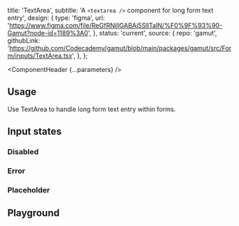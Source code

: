 


  title: 'TextArea',
  subtitle: 'A `<textarea />` component for long form text entry',
  design: {
    type: 'figma',
    url: 'https://www.figma.com/file/ReGfRNillGABAj5SlITalN/%F0%9F%93%90-Gamut?node-id=1189%3A0',
  },
  status: 'current',
  source: {
    repo: 'gamut',
    githubLink:
      'https://github.com/Codecademy/gamut/blob/main/packages/gamut/src/Form/inputs/TextArea.tsx',
  },
};

<Meta of={TextAreaStories} />

<ComponentHeader {...parameters} />

## Usage

Use TextArea to handle long form text entry within forms.

## Input states

### Disabled

<Canvas of={TextAreaStories.Disabled} />

### Error

<Canvas of={TextAreaStories.Error} />

### Placeholder

<Canvas of={TextAreaStories.Placeholder} />

## Playground

<Canvas sourceState="shown" of={TextAreaStories.Default} />

<Controls />
